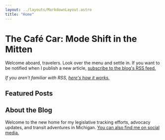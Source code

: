 ```yaml
---
layout: ../layouts/MarkdownLayout.astro
title: "Home"
---
```



<Banner />

# The Café Car: Mode Shift in the Mitten

Welcome aboard, travelers. Look over the menu and settle in. If you want to be notified when I publish a new article, [subscribe to the blog's RSS feed.](/feed.xml)

*If you aren't familiar with RSS, [here's how it works.](https://aboutfeeds.com)*

## Featured Posts

<FeaturedPosts />

## About the Blog

<AboutHeadshot />

Welcome to the new home for my legislative tracking efforts, advocacy updates, and transit adventures in Michigan. [You can also find me on social media.](/social)